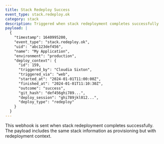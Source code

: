 ```yaml
---
title: Stack Redeploy Success
event_type: stack.redeploy.ok
category: stack
description: Triggered when stack redeployment completes successfully
payload: |
  {
    "timestamp": 1640995200,
    "event_type": "stack.redeploy.ok",
    "uid": "abc123def456",
    "name": "My Application",
    "environment": "production",
    "deploy_context": {
      "id": 159,
      "triggered_by": "Cloudia Sixton",
      "triggered_via": "web",
      "started_at": "2024-01-01T11:00:00Z",
      "finished_at": "2024-01-01T11:10:30Z",
      "outcome": "success",
      "git_hash": "def456ghi789...",
      "deploy_session": "ghi789jkl012...",
      "deploy_type": "redeploy"
    }
  }
---
```


This webhook is sent when stack redeployment completes successfully. The payload includes the same stack information as provisioning but with redeployment context.